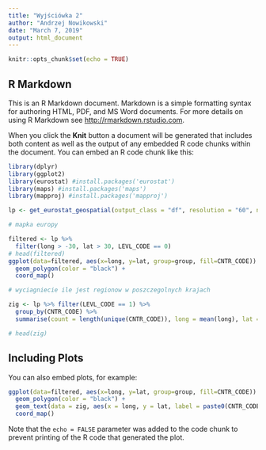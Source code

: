 ```yaml
---
title: "Wyjściówka 2"
author: "Andrzej Nowikowski"
date: "March 7, 2019"
output: html_document
---
```


```r
knitr::opts_chunk$set(echo = TRUE)
```

## R Markdown

This is an R Markdown document. Markdown is a simple formatting syntax for authoring HTML, PDF, and MS Word documents. For more details on using R Markdown see <http://rmarkdown.rstudio.com>.

When you click the **Knit** button a document will be generated that includes both content as well as the output of any embedded R code chunks within the document. You can embed an R code chunk like this:

```r

library(dplyr)
library(ggplot2)
library(eurostat) #install.packages('eurostat')
library(maps) #install.packages('maps')
library(mapproj) #install.packages('mapproj')

lp <- get_eurostat_geospatial(output_class = "df", resolution = "60", nuts_level = "all")

# mapka europy

filtered <- lp %>% 
  filter(long > -30, lat > 30, LEVL_CODE == 0)
# head(filtered)
ggplot(data=filtered, aes(x=long, y=lat, group=group, fill=CNTR_CODE)) + 
  geom_polygon(color = "black") +
  coord_map()

# wyciagniecie ile jest regionow w poszczegolnych krajach

zig <- lp %>% filter(LEVL_CODE == 1) %>% 
  group_by(CNTR_CODE) %>% 
  summarise(count = length(unique(CNTR_CODE)), long = mean(long), lat = mean(lat)) 

# head(zig)


```

## Including Plots

You can also embed plots, for example:

```r
ggplot(data=filtered, aes(x=long, y=lat, group=group, fill=CNTR_CODE)) + 
  geom_polygon(color = "black") +
  geom_text(data = zig, aes(x = long, y = lat, label = paste0(CNTR_CODE, ' ' ,count)), inherit.aes = FALSE) +
  coord_map()
```

Note that the `echo = FALSE` parameter was added to the code chunk to prevent printing of the R code that generated the plot.

